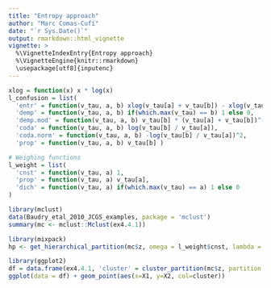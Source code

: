```yaml
---
title: "Entropy approach"
author: "Marc Comas-Cufí"
date: "`r Sys.Date()`"
output: rmarkdown::html_vignette
vignette: >
  %\VignetteIndexEntry{Entropy approach}
  %\VignetteEngine{knitr::rmarkdown}
  \usepackage[utf8]{inputenc}
---
```


```r
xlog = function(x) x * log(x)
l_confusion = list(
  'entr' = function(v_tau, a, b) xlog(v_tau[a] + v_tau[b]) - xlog(v_tau[a]) - xlog(v_tau[b]),
  'demp' = function(v_tau, a, b) if(which.max(v_tau) == b) 1 else 0,
  'demp.mod' = function(v_tau, a, b) v_tau[b] * (v_tau[a] + v_tau[b])^-1,
  'coda' = function(v_tau, a, b) log(v_tau[b] / v_tau[a]),
  'coda.norm' = function(v_tau, a, b) -log(v_tau[b] / v_tau[a])^2,
  'prop' = function(v_tau, a, b) v_tau[b] )

# Weighing functions
l_weight = list(
  'cnst' = function(v_tau, a) 1,
  'prop' = function(v_tau, a) v_tau[a],
  'dich' = function(v_tau, a) if(which.max(v_tau) == a) 1 else 0
)
```

```r
library(mclust)
data(Baudry_etal_2010_JCGS_examples, package = 'mclust')
summary(mc <- mclust::Mclust(ex4.4.1))
```

```r
library(mixpack)
hp <- get_hierarchical_partition(mc$z, omega = l_weight$cnst, lambda = l_confusion$entr)
```

```r
library(ggplot2)
df = data.frame(ex4.4.1, 'cluster' = cluster_partition(mc$z, partition = hp[[2]]))
ggplot(data = df) + geom_point(aes(x=X1, y=X2, col=cluster))
```